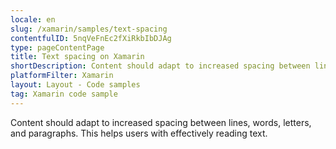 ```yaml
---
locale: en
slug: /xamarin/samples/text-spacing
contentfulID: 5nqVeFnEc2fXiRkbIbDJAg
type: pageContentPage
title: Text spacing on Xamarin
shortDescription: Content should adapt to increased spacing between lines, words, letters, and paragraphs.
platformFilter: Xamarin
layout: Layout - Code samples
tag: Xamarin code sample
---
```


Content should adapt to increased spacing between lines, words, letters, and paragraphs. This helps users with effectively reading text.

<CodeSample id="text-spacing" locale="en" platform="xamarin"/>